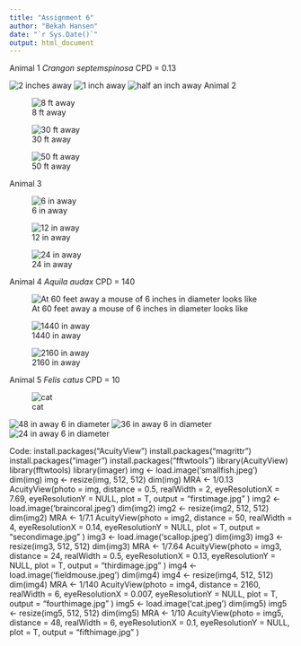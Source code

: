 ```yaml
---
title: "Assignment 6"
author: "Bekah Hansen"
date: "`r Sys.Date()`"
output: html_document
---
```


Animal 1
*Crangon septemspinosa* CPD = 0.13

![2 inches away](2in.png)
![1 inch away](1in.png)
![half an inch away](0.5in.png)
Animal 2

![8 ft away](8ftaway4ftdiameter.png)

![30 ft away](30ftaway4ftdiameter-corol.png)

![50 ft away](50ftaway4ftdiameter-coral.png)


Animal 3

![6 in away](6inaway0.5diameter-Scallop.png)

![12 in away](12inaway0.5diameter-Scallop.png)

![24 in away](24inaway0.5diameter.png)

Animal 4
*Aquila audax* CPD = 140

![At 60 feet away a mouse of 6 inches in diameter looks like](720inaway6indiameter-mouseeagle.png)

![1440 in away](1440inaway6diameter-mouseeagle.png)

![2160 in away](2160inaway6diameter-mouseeagle.png)

Animal 5 
*Felis catus* CPD = 10

![cat](cat.jpeg)

![48 in away 6 in diameter](48inaway6indiameter-cat.png)
![36 in away 6 in diameter](36inaway6diameter-cat.png)
![24 in away 6 in diameter](24inaway6diameter-cat.png)

Code:
install.packages("AcuityView")
install.packages("magrittr")
install.packages("imager")
install.packages("fftwtools")
library(AcuityView)
library(fftwtools)
library(imager)
img <- load.image('smallfish.jpeg')
dim(img)
img <- resize(img, 512, 512)
dim(img)
MRA <- 1/0.13
AcuityView(photo = img, distance = 0.5, realWidth = 2, eyeResolutionX = 7.69, eyeResolutionY = NULL, plot = T, output = "firstimage.jpg" )
img2 <- load.image('braincoral.jpeg')
dim(img2)
img2 <- resize(img2, 512, 512)
dim(img2)
MRA <- 1/7.1
AcuityView(photo = img2, distance = 50, realWidth = 4, eyeResolutionX = 0.14, eyeResolutionY = NULL, plot = T, output = "secondimage.jpg" )
img3 <- load.image('scallop.jpeg')
dim(img3)
img3 <- resize(img3, 512, 512)
dim(img3)
MRA <- 1/7.64
AcuityView(photo = img3, distance = 24, realWidth = 0.5, eyeResolutionX = 0.13, eyeResolutionY = NULL, plot = T, output = "thirdimage.jpg" )
img4 <- load.image('fieldmouse.jpeg')
dim(img4)
img4 <- resize(img4, 512, 512)
dim(img4)
MRA <- 1/140
AcuityView(photo = img4, distance = 2160, realWidth = 6, eyeResolutionX = 0.007, eyeResolutionY = NULL, plot = T, output = "fourthimage.jpg" )
img5 <- load.image('cat.jpeg')
dim(img5)
img5 <- resize(img5, 512, 512)
dim(img5)
MRA <- 1/10
AcuityView(photo = img5, distance = 48, realWidth = 6, eyeResolutionX = 0.1, eyeResolutionY = NULL, plot = T, output = "fifthimage.jpg" )
